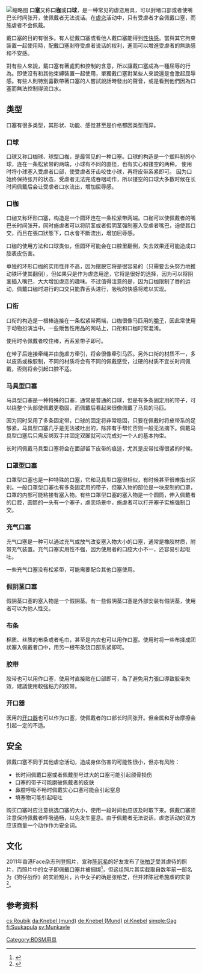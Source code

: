 {{redirect2|塞口球|网站或网络聊天室的管理者对特定用户剥夺权限的行为|禁言}}
[[File:Ferrachu._Ball_gag.jpg|缩略图]]
'''口塞'''又称'''口枷'''或'''口球'''，是一种常见的虐恋用具，可以封堵口部或者使嘴巴长时间张开，使佩戴者无法说话。在[[虐恋|虐恋]]活动中，只有受虐者才会佩戴口塞，而施虐者不会佩戴。

戴口塞的目的有很多。有人從戴口塞或看他人戴口塞能得到[[性愉悅|性快感]]。當與其它拘束裝置一起使用時，配戴口塞剥夺受虐者说话的权利，進而可以增進受虐者的無助感和不安感。

對有些人來說，戴口塞有著處罰和控制的含意，所以讓戴口塞成為一種屈辱的行為。即使沒有和其他束縛裝置一起使用，單獨戴口塞對某些人來說還是會激起屈辱感。有些人則特別喜歡帶著口塞的人嘗試說話時發出的聲音，或是看到他們因為口塞而無法控制得流口水。

==类型==
口塞有很多类型，其形状、功能、感觉甚至是价格都因类型而异。
===口球===
口球又称口枷球、球型口枷，是最常见的一种口塞。口球的构造是一个塑料制的小球，连在一条松紧带的两端，小球有不同的直径，也有实心和镂空的两种。
使用时将小球塞入受虐者口部，使受虐者牙齿咬住小球，再将皮带系紧即可。
因为口始终保持张开的状态，受虐者无法完成吞咽动作，所以镂空的口球大多数时候在长时间佩戴后会让受虐者口水流出，增加屈辱感。

===口枷===
口枷又称环形口塞，构造是一个圆环连在一条松紧带两端。口枷可以使佩戴者的嘴巴长时间张开，同时施虐者可以将阴茎或者假阴茎强制塞入受虐者嘴巴，迫使其口交，而且在張口狀態下，口水會不斷流出，增加屈辱感。

口枷的使用方法和口球类似，但圆环可能会在口腔里翻倒，失去效果还可能造成口腔表皮伤害。

单独的环形口枷的实用性并不高，因为摆脱它将是很容易的（只需要舌头努力地推动铁环使其翻倒），但如果只是作为虐恋用途，它将是很好的选择，因为可以将阴茎插入嘴巴，大大增加虐恋的趣味。不过值得注意的是，因为口枷限制了唇的运动，佩戴口枷时进行的口交只能靠舌头进行，吸吮的快感将难以实现。

===口衔===
口衔的构造是一根棒连接在一条松紧带两端，口枷很像马匹用的[[嚼子|嚼子]]，因此常使用于动物扮演当中。一些贩售性用品的网站上，口衔和口枷时常混淆。

使用时令佩戴者咬住棒，再系紧带子即可。

在带子后连接牵绳并由施虐方牵引，将会很像牵引马匹。另外口衔的材质不一，多以皮质或橡胶制，不同的材质将会有不同的佩戴感受，过硬的材质不宜长时间佩戴，否则将会引起口腔不适。

===马具型口塞===
马具型口塞是一种特殊的口塞，通常是普通的口球，但是有多条固定用的带子，可以绕整个头部使佩戴更稳固，而佩戴后看起来很像佩戴了马具的马匹。

因为同时采用了多条固定带，口球的固定将非常稳固，只要在佩戴时将皮带系的足够紧，马具型口塞几乎是无法被吐出的，除非有手帮忙否则一般无法摘下。佩戴马具型口塞后只需反绑双手并固定双脚就可以完成对一个人的基本拘束。

长时间佩戴马具型口塞将会在面部留下皮带的痕迹，尤其是皮带拉得很紧的时候。

===口罩型口塞===
口罩型口塞也是一种特殊的口塞，它和马具型口塞很相似，有时候甚至很难指出区别。一般口罩型口塞也有多条固定用的带子，但塞入物的部位是一块皮制的口罩，口罩的内部可能粘接有塞入物。有些口罩型口塞的塞入物是一个圆筒，伸入佩戴者的口腔，圆筒的一头有一个塞子，虐恋场景中，施虐者可以打开塞子实施强制口交。
===充气口塞===
充气口塞是一种可以通过充气或放气改变塞入物大小的口塞，通常是橡胶材质，附带充气装置。充气口塞实用性不强，因为使用者的口腔大小不一，还容易引起呕吐。

一些充气口塞没有松紧带，可能需要配合其他口塞使用。
===假阴茎口塞===
假阴茎口塞的塞入物是一个假阴茎。有一些假阴茎口塞是外部安装有假阴茎，使用者可以为他人性交。
===布条===
棉质、丝质的布条或者毛巾，甚至是内衣也可以用作口塞。使用时将一些布揉成团状塞入佩戴者口中，用另一根布条饶口部系紧即可。

===胶带===
胶带也可以用作口塞，使用时直接贴在口部即可，為了避免用力張口導致胶带失效，建議使用較強粘力的胶带。

===开口器===
医用的[[开口器|开口器]]也可以作为口塞，使佩戴者的口部长时间张开。但金属和牙齿摩擦会引起一定的不适。

==安全==
佩戴口塞不同于其他虐恋活动，造成身体伤害的可能性很小，但亦有风险：
*长时间佩戴口塞或者佩戴型号过大的口塞可能引起颌骨损伤
*口塞的带子可能磨破佩戴者的皮肤
*鼻腔呼吸不畅时佩戴实心口塞可能会引起窒息
*填塞物可能引起呕吐

购买口塞时应注意挑选口塞的大小，使用一段时间也应该及时取下来。佩戴口塞须注意保持佩戴者呼吸通畅，以免发生窒息。由于佩戴者无法说话，虐恋活动的双方应该商量一个动作作为安全词。

==文化==
2011年香港Face杂志刊登照片，宣称[[陈冠希|陈冠希]]的好友发布了[[张柏芝|张柏芝]]受其虐待的照片，而照片中的女子即佩戴口塞并被捆绑<ref>{{Cite web |url=http://ent.sina.com.cn/s/h/2011-08-30/11173402207.shtml |title=港媒曝光张柏芝被虐短片 遭绳绑口塞异物(图) |author=一个编辑 |date=2011年8月30日 |publisher=新浪网 |language=zh-hans |accessdate=2012年2月12日 |archive-date=2011年12月25日 |archive-url=https://web.archive.org/web/20111225225254/http://ent.sina.com.cn/s/h/2011-08-30/11173402207.shtml |dead-url=no }}</ref>，但这组照片其实截取自数年前一部名为《狗仔战俘》的实验短片，片中女子的确是张柏芝，但并非陈冠希施虐的实录<ref>{{Cite web |url= http://www.nownews.com/2011/08/31/38-2739058.htm |title= 影／張栢芝性受虐照　來自實驗短片《狗仔戰俘》 |date= 2011年8月31日 |publisher= 今日新聞網 |language= zh-hant |accessdate= 2012年2月12日 |deadurl= yes |archiveurl= https://web.archive.org/web/20120421055748/http://www.nownews.com/2011/08/31/38-2739058.htm |archivedate= 2012年4月21日 |df=  }}</ref>。

==参考资料==
{{Commonscat|Ball_gags}}
<references/>
{{BDSM}}
[[Category:BDSM用具|Category:BDSM用具]]
[[cs:Roubík|cs:Roubík]]
[[da:Knebel_(mund)|da:Knebel (mund)]]
[[de:Knebel_(Mund)|de:Knebel (Mund)]]
[[pl:Knebel|pl:Knebel]]
[[simple:Gag|simple:Gag]]
[[fi:Suukapula|fi:Suukapula]]
[[sv:Munkavle|sv:Munkavle]]